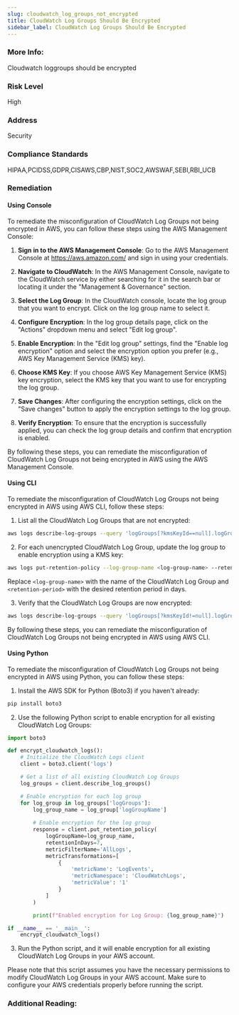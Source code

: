 ```yaml
---
slug: cloudwatch_log_groups_not_encrypted
title: CloudWatch Log Groups Should Be Encrypted
sidebar_label: CloudWatch Log Groups Should Be Encrypted
---
```


### More Info:

Cloudwatch loggroups should be encrypted

### Risk Level

High

### Address

Security

### Compliance Standards

HIPAA,PCIDSS,GDPR,CISAWS,CBP,NIST,SOC2,AWSWAF,SEBI,RBI_UCB

### Remediation

#### Using Console

To remediate the misconfiguration of CloudWatch Log Groups not being encrypted in AWS, you can follow these steps using the AWS Management Console:

1. **Sign in to the AWS Management Console**: Go to the AWS Management Console at https://aws.amazon.com/ and sign in using your credentials.

2. **Navigate to CloudWatch**: In the AWS Management Console, navigate to the CloudWatch service by either searching for it in the search bar or locating it under the "Management & Governance" section.

3. **Select the Log Group**: In the CloudWatch console, locate the log group that you want to encrypt. Click on the log group name to select it.

4. **Configure Encryption**: In the log group details page, click on the "Actions" dropdown menu and select "Edit log group". 

5. **Enable Encryption**: In the "Edit log group" settings, find the "Enable log encryption" option and select the encryption option you prefer (e.g., AWS Key Management Service (KMS) key). 

6. **Choose KMS Key**: If you choose AWS Key Management Service (KMS) key encryption, select the KMS key that you want to use for encrypting the log group.

7. **Save Changes**: After configuring the encryption settings, click on the "Save changes" button to apply the encryption settings to the log group.

8. **Verify Encryption**: To ensure that the encryption is successfully applied, you can check the log group details and confirm that encryption is enabled.

By following these steps, you can remediate the misconfiguration of CloudWatch Log Groups not being encrypted in AWS using the AWS Management Console.

#### Using CLI

To remediate the misconfiguration of CloudWatch Log Groups not being encrypted in AWS using AWS CLI, follow these steps:

1. List all the CloudWatch Log Groups that are not encrypted:
```bash
aws logs describe-log-groups --query 'logGroups[?kmsKeyId==null].logGroupName' --output text
```

2. For each unencrypted CloudWatch Log Group, update the log group to enable encryption using a KMS key:
```bash
aws logs put-retention-policy --log-group-name <log-group-name> --retention-in-days <retention-period>
```

Replace `<log-group-name>` with the name of the CloudWatch Log Group and `<retention-period>` with the desired retention period in days.

3. Verify that the CloudWatch Log Groups are now encrypted:
```bash
aws logs describe-log-groups --query 'logGroups[?kmsKeyId!=null].logGroupName' --output text
```

By following these steps, you can remediate the misconfiguration of CloudWatch Log Groups not being encrypted in AWS using AWS CLI.

#### Using Python

To remediate the misconfiguration of CloudWatch Log Groups not being encrypted in AWS using Python, you can follow these steps:

1. Install the AWS SDK for Python (Boto3) if you haven't already:
```bash
pip install boto3
```

2. Use the following Python script to enable encryption for all existing CloudWatch Log Groups:

```python
import boto3

def encrypt_cloudwatch_logs():
    # Initialize the CloudWatch Logs client
    client = boto3.client('logs')

    # Get a list of all existing CloudWatch Log Groups
    log_groups = client.describe_log_groups()

    # Enable encryption for each log group
    for log_group in log_groups['logGroups']:
        log_group_name = log_group['logGroupName']
        
        # Enable encryption for the log group
        response = client.put_retention_policy(
            logGroupName=log_group_name,
            retentionInDays=7,
            metricFilterName='AllLogs',
            metricTransformations=[
                {
                    'metricName': 'LogEvents',
                    'metricNamespace': 'CloudWatchLogs',
                    'metricValue': '1'
                }
            ]
        )

        print(f"Enabled encryption for Log Group: {log_group_name}")

if __name__ == '__main__':
    encrypt_cloudwatch_logs()
```

3. Run the Python script, and it will enable encryption for all existing CloudWatch Log Groups in your AWS account.

Please note that this script assumes you have the necessary permissions to modify CloudWatch Log Groups in your AWS account. Make sure to configure your AWS credentials properly before running the script.

### Additional Reading:
